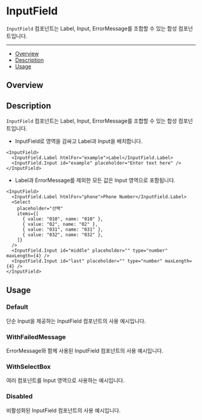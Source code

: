 

<Meta of={stories} />

# InputField

`InputField` 컴포넌트는 Label, Input, ErrorMessage를 조합할 수 있는 합성 컴포넌트입니다.

---

- [Overview](#overview)
- [Description](#description)
- [Usage](#usage)

## Overview

<Primary />

## Description

`InputField` 컴포넌트는 Label, Input, ErrorMessage를 조합할 수 있는 합성 컴포넌트입니다.

- InputField로 영역을 감싸고 Label과 Input을 배치합니다.

```tsx
<InputField>
  <InputField.Label htmlFor="example">Label</InputField.Label>
  <InputField.Input id="example" placeholder="Enter text here" />
</InputField>
```

- Label과 ErrorMessage를 제외한 모든 값은 Input 영역으로 포함됩니다.

```tsx
<InputField>
  <InputField.Label htmlFor="phone">Phone Number</InputField.Label>
  <Select
    placeholder="선택"
    items={[
      { value: "010", name: "010" },
      { value: "02", name: "02" },
      { value: "031", name: "031" },
      { value: "032", name: "032" },
    ]}
  />
  <InputField.Input id="middle" placeholder="" type="number" maxLength={4} />
  <InputField.Input id="last" placeholder="" type="number" maxLength={4} />
</InputField>
```

## Usage

### Default

단순 Input을 제공하는 InputField 컴포넌트의 사용 예시입니다.

<Canvas of={stories.Default} meta={stories} />

### WithFailedMessage

ErrorMessage와 함께 사용된 InputField 컴포넌트의 사용 예시입니다.

<Canvas of={stories.WithFailedMessage} meta={stories} />

### WithSelectBox

여러 컴포넌트를 Input 영역으로 사용하는 예시입니다.

<Canvas of={stories.WithSelectBox} meta={stories} />

### Disabled

비활성화된 InputField 컴포넌트의 사용 예시입니다.

<Canvas of={stories.Disabled} meta={stories} />
